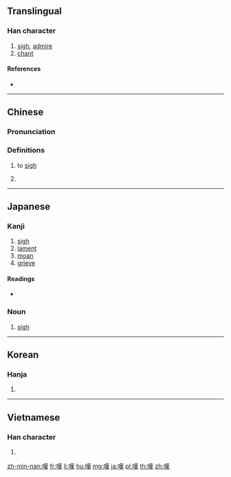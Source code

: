 {{also|叹|歎}}
==Translingual==

===Han character===
{{Han char|rn=30|rad=口|as=11|sn=14|four=64034|canj=RTLO|ids=⿰口𦰩}}

# [[sigh]], [[admire]]
# [[chant]]

====References====
* {{Han ref|kx=0205.010|dkj=04138|dj=0427.210|hdz=10673.080|uh=5606|ud=22022|bh=B9C4|bd=47556}}

----

==Chinese==
{{zh-forms|s=叹|t2=歎}}

===Pronunciation===
{{zh-pron
|m=tàn
|c=taan3,taan1
|h=pfs=
|md=
|mn=
|w=
|mc=y
|oc=y
|cat=v,n
}}

===Definitions===
{{zh-hanzi}}

# to [[sigh]]
# {{lb|zh|grammar}} {{zh-abbrev|嘆詞|[[interjection]]}}

----

==Japanese==

===Kanji===
{{ja-kanji|grade=c|rs=口11}}

# [[sigh]]
# [[lament]]
# [[moan]]
# [[grieve]]

====Readings====
* {{ja-readings|goon=[[たん]] (tan)|kanon=[[たん]] (tan)|kun=[[なげく]] (nageku), [[なげき]] (nageki)}}

===Noun===
{{ja-noun|たん}}

# [[sigh]]

----

==Korean==

===Hanja===
{{ko-hanja|hangeul=탄|rv=tan|mr=t'an}}

# {{defn|lang=ko|sort=口11}}

----

==Vietnamese==

===Han character===
{{vi-hantu|[[thán]], [[han]], [[thăn]], [[than]], [[hen]], [[thơn]]|rs=口11}}

# {{defn|lang=vi|sort=口11}}

[[zh-min-nan:嘆]]
[[fr:嘆]]
[[li:嘆]]
[[hu:嘆]]
[[mg:嘆]]
[[ja:嘆]]
[[pl:嘆]]
[[th:嘆]]
[[zh:嘆]]